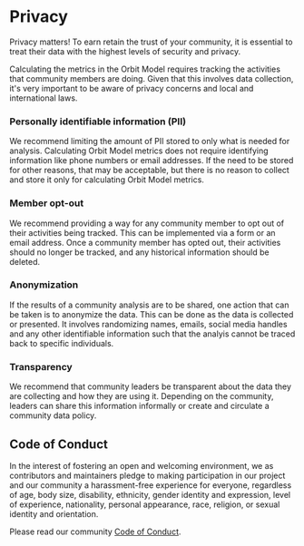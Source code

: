 # Privacy

Privacy matters! To earn retain the trust of your community, it is essential to
treat their data with the highest levels of security and privacy.

Calculating the metrics in the Orbit Model requires tracking the activities that
community members are doing. Given that this involves data collection, it's very
important to be aware of privacy concerns and local and international laws.

### Personally identifiable information (PII)

We recommend limiting the amount of PII stored to only what is needed for
analysis. Calculating Orbit Model metrics does not require identifying
information like phone numbers or email addresses. If the need to be stored for
other reasons, that may be acceptable, but there is no reason to collect and
store it only for calculating Orbit Model metrics.

### Member opt-out

We recommend providing a way for any community member to opt out of their
activities being tracked. This can be implemented via a form or an email
address. Once a community member has opted out, their activities should no
longer be tracked, and any historical information should be deleted.

### Anonymization

If the results of a community analysis are to be shared, one action that can be
taken is to anonymize the data. This can be done as the data is collected or
presented. It involves randomizing names, emails, social media handles and any
other identifiable information such that the analyis cannot be traced back to
specific individuals.

### Transparency

We recommend that community leaders be transparent about the data they are
collecting and how they are using it. Depending on the community, leaders can
share this information informally or create and circulate a community data
policy.

## Code of Conduct

In the interest of fostering an open and welcoming environment, we as
contributors and maintainers pledge to making participation in our project and
our community a harassment-free experience for everyone, regardless of age, body
size, disability, ethnicity, gender identity and expression, level of
experience, nationality, personal appearance, race, religion, or sexual identity
and orientation.

Please read our community [Code of Conduct](https://github.com/orbit-love/orbit-model/blob/main/CODE_OF_CONDUCT.md).
